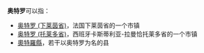 '''奥特罗'''可以指：

*[[奥特罗_(下莱茵省)|奥特罗 (下莱茵省)]]，法国下莱茵省的一个市镇
*[[奥特罗_(托莱多省)|奥特罗 (托莱多省)]]，西班牙卡斯蒂利亚-拉曼恰托莱多省的一个市镇
*[[奧特羅縣|奧特羅縣]]，若干以奥特罗为名的县

{{Disambig|Cat=三字消歧义}}